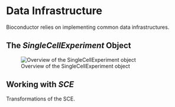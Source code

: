 # Data Infrastructure {#data-infrastructure}

Bioconductor relies on implementing common data infrastructures.

## The _SingleCellExperiment_ Object

![Overview of the SingleCellExperiment object](_img/singlecellexperiment.png)

## Working with _SCE_

Transformations of the SCE.

